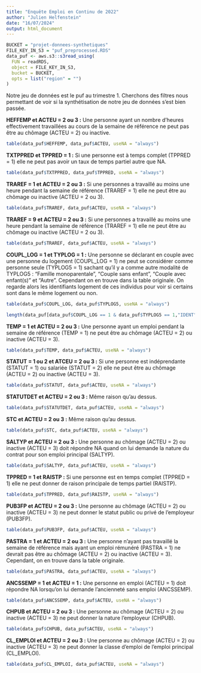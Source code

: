 ```yaml
---
title: "Enquête Emploi en Continu de 2022"
author: "Julien Helfenstein"
date: "16/07/2024"
output: html_document
---
```


```r
BUCKET = "projet-donnees-synthetiques"
FILE_KEY_IN_S3 = "puf_preprocessed.RDS"
data_puf <- aws.s3::s3read_using(
  FUN = readRDS,
  object = FILE_KEY_IN_S3,
  bucket = BUCKET,
  opts = list("region" = "")
)
```

Notre jeu de données est le puf au trimestre 1. Cherchons des filtres nous permettant de voir si la synthétisation de notre jeu de données s'est bien passée.

**HEFFEMP et ACTEU = 2 ou 3 :** Une personne ayant un nombre d'heures effectivement travaillées au cours de la semaine de référence ne peut pas être au chômage (ACTEU = 2) ou inactive.
```r
table(data_puf$HEFFEMP, data_puf$ACTEU, useNA = "always")
```

**TXTPPRED et TPPRED = 1 :** Si une personne est à temps complet (TPPRED = 1) elle ne peut pas avoir un taux de temps partiel autre que NA.

```r
table(data_puf$TXTPPRED, data_puf$TPPRED, useNA = "always")
```

**TRAREF = 1 et ACTEU = 2 ou 3 :** Si une personnes a travaillé au moins une heure pendant la semaine de référence (TRAREF = 1) elle ne peut être au chômage ou inactive (ACTEU = 2 ou 3).

```r
table(data_puf$TRAREF, data_puf$ACTEU, useNA = "always")
```

**TRAREF = 9 et ACTEU = 2 ou 3 :** Si une personnes a travaillé au moins une heure pendant la semaine de référence (TRAREF = 1) elle ne peut être au chômage ou inactive (ACTEU = 2 ou 3).

```r
table(data_puf$TRAREF, data_puf$ACTEU, useNA = "always")
```

**COUPL_LOG = 1 et TYPLOG = 1 :** Une personne se déclarant en couple avec une personne du logement (COUPL_LOG = 1) ne peut se considérer comme personne seule (TYPLOG5 = 1) sachant qu'il y a comme autre modalité de TYPLOG5 : "Famille monoparentale", "Couple sans enfant", "Couple avec enfant(s)" et "Autre". Cependant on en trouve dans la table originale. On regarde alors les identifiants logement de ces individus pour voir si certains sont dans le même logement ou non.

```r
table(data_puf$COUPL_LOG, data_puf$TYPLOG5, useNA = "always")

length(data_puf[data_puf$COUPL_LOG == 1 & data_puf$TYPLOG5 == 1,"IDENT"]) == length(unique(data_puf[data_puf$COUPL_LOG == 1 & data_puf$TYPLOG5 == 1,"IDENT"]))
```

**TEMP = 1 et ACTEU = 2 ou 3 :** Une personne ayant un emploi pendant la semaine de référence (TEMP = 1) ne peut être au chômage (ACTEU = 2) ou inactive (ACTEU = 3).

```r
table(data_puf$TEMP, data_puf$ACTEU, useNA = "always")
```

**STATUT = 1 ou 2 et ATCEU = 2 ou 3 :** Si une personne est indéprendante (STATUT = 1) ou salariée (STATUT = 2) elle ne peut être au chômage (ACTEU = 2) ou inactive (ACTEU = 3).

```r
table(data_puf$STATUT, data_puf$ACTEU, useNA = "always")
```

**STATUTDET et ACTEU = 2 ou 3 :** Même raison qu'au dessus.

```r
table(data_puf$STATUTDET, data_puf$ACTEU, useNA = "always")
```

**STC et ACTEU = 2 ou 3 :** Même raison qu'au dessus.

```r
table(data_puf$STC, data_puf$ACTEU, useNA = "always")
```

**SALTYP et ACTEU = 2 ou 3 :** Une personne au chômage (ACTEU = 2) ou inactive (ACTEU = 3) doit répondre NA quand on lui demande la nature du contrat pour son emploi principal (SALTYP).

```r
table(data_puf$SALTYP, data_puf$ACTEU, useNA = "always")
```

**TPPRED = 1 et RAISTP :** Si une personne est en temps complet (TPPRED = 1) elle ne peut donner de raison principale de temps partiel (RAISTP).

```r
table(data_puf$TPPRED, data_puf$RAISTP, useNA = "always")
```

**PUB3FP et ACTEU = 2 ou 3 :** Une personne au chômage (ACTEU = 2) ou inactive (ACTEU = 3) ne peut donner le statut public ou privé de l'employeur (PUB3FP).

```r
table(data_puf$PUB3FP, data_puf$ACTEU, useNA = "always")
```

**PASTRA = 1 et ACTEU = 2 ou 3 :** Une personne n'ayant pas travaillé la semaine de référence mais ayant un emploi rémunéré (PASTRA = 1) ne devrait pas être au chômage (ACTEU = 2) ou inactive (ACTEU = 3). Cependant, on en trouve dans la table originale.

```r
table(data_puf$PASTRA, data_puf$ACTEU, useNA = "always")
```

**ANCSSEMP = 1 et ACTEU = 1 :** Une personne en emploi (ACTEU = 1) doit répondre NA lorsqu'on lui demande l'ancienneté sans emploi (ANCSSEMP).

```r
table(data_puf$ANCSSEMP, data_puf$ACTEU, useNA = "always")
```

**CHPUB et ACTEU = 2 ou 3 :** Une personne au chômage (ACTEU = 2) ou inactive (ACTEU = 3) ne peut donner la nature l'employeur (CHPUB).

```r
table(data_puf$CHPUB, data_puf$ACTEU, useNA = "always")
```

**CL_EMPLOI et ACTEU = 2 ou 3 :** Une personne au chômage (ACTEU = 2) ou inactive (ACTEU = 3) ne peut donner la classe d'emploi de l'emploi principal (CL_EMPLOI).

```r
table(data_puf$CL_EMPLOI, data_puf$ACTEU, useNA = "always")
```



























